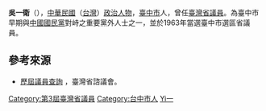 {{Infobox_officeholder
| name = 吳一衛		
| image name =		
| width =		
| now = 中華民國（台灣）政治人士	
| period =		
| Sex =男 		
| place of birth =
| date of birth = {{Birth date|1907|12|20}}	
| party = {{Tangwai}}
| educate =
| past =
* 臺灣省議會第三屆議員
* 計理士專科執行
* 計理士業務帝國運輸株式會社顧問
}}

'''吳一衛'''（{{bd|1907年|12月20日|?||catIdx=Wu吳}}），[[中華民國|中華民國]]（[[台灣|台灣]]）[[政治人物|政治人物]]，[[臺中市|臺中市]]人，曾任[[臺灣省議員|臺灣省議員]]。為臺中市早期與[[中國國民黨|中國國民黨]]對峙之重要黨外人士之一，並於1963年當選臺中市選區省議員。

==參考來源==
* [http://www.tpa.gov.tw/big5/Councilor/Councilor.asp?keyword=&Expire=ALL&JobZone=7&Submit=%B7j%B4M&cid=2&urlID=20 歷屆議員查詢] {{Wayback|url=http://www.tpa.gov.tw/big5/Councilor/Councilor.asp?keyword=&Expire=ALL&JobZone=7&Submit=%B7j%B4M&cid=2&urlID=20 |date=20131110212142 }}，臺灣省諮議會。
{{TW-poli-bio-stub}}

{{DEFAULTSORT:Wu吳}}
[[Category:第3屆臺灣省議員|Category:第3屆臺灣省議員]]
[[Category:台中市人|Category:台中市人]]
[[Category:吳姓|Yi一]]